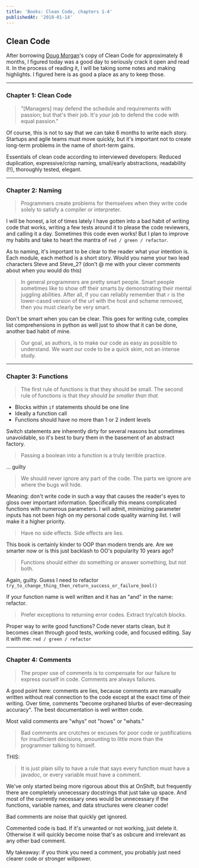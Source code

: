 ```yaml
---
title: 'Books: Clean Code, chapters 1-4'
publishedAt: '2018-01-14'
---
```



## Clean Code

After borrowing [Doug Morgan](https://www.linkedin.com/in/douglasjamesmorgan/)'s copy of Clean Code for approximately 8 months, I figured today was a good day to seriously crack it open and read it. In the process of reading it, I will be taking some notes and making highlights. I figured here is as good a place as any to keep those.

---

### Chapter 1: Clean Code

> "[Managers] may defend the schedule and requirements with passion; but that's their job. It's _your_ job to defend the code with equal passion."

Of course, this is not to say that we can take 6 months to write each story. Startups and agile teams must move quickly, but it's important not to create long-term problems in the name of short-term gains.

Essentials of clean code according to interviewed developers: Reduced duplication, expressive/crisp naming, small/early abstractions, readability (!!), thoroughly tested, elegant.

---

### Chapter 2: Naming

> Programmers create problems for themselves when they write code solely to satisfy a compiler or interpreter.

I will be honest, a lot of times lately I have gotten into a bad habit of writing code that works, writing a few tests around it to please the code reviewers, and calling it a day. Sometimes this code even works! But I plan to improve my habits and take to heart the mantra of `red / green / refactor`.

As to naming, it's important to be clear to the reader what your intention is. Each module, each method is a short story. Would you name your two lead characters Steve and Steve_2? (don't @ me with your clever comments about when you would do this)

> In general programmers are pretty smart people. Smart people sometimes like to show off their smarts by demonstrating their mental juggling abilities. After all, if you can reliably remember that `r` is the lower-cased version of the url with the host and scheme removed, then you must clearly be very smart.

Don't be smart when you can be clear. This goes for writing cute, complex list comprehensions in python as well just to show that it can be done, another bad habit of mine.

> Our goal, as authors, is to make our code as easy as possible to understand. We want our code to be a quick skim, not an intense study.

---

### Chapter 3: Functions

> The first rule of functions is that they should be small. The second rule of functions is that _they should be smaller than that_.

- Blocks within `if` statements should be one line
- Ideally a function call
- Functions should have no more than 1 or 2 indent levels

Switch statements are inherently dirty for several reasons but sometimes unavoidable, so it's best to bury them in the basement of an abstract factory.

> Passing a boolean into a function is a truly terrible practice.

... guilty

> We should never ignore any part of the code. The parts we ignore are where the bugs will hide.

Meaning: don't write code in such a way that causes the reader's eyes to gloss over important information. Specifically this means complicated functions with numerous parameters. I will admit, minimizing parameter inputs has not been high on my personal code quality warning list. I will make it a higher priority.

> Have no side effects. Side effects are lies.

This book is certainly kinder to OOP than modern trends are. Are we smarter now or is this just backlash to OO's popularity 10 years ago?

> Functions should either do something or answer something, but not both.

Again, guilty. Guess I need to refactor `try_to_change_thing_then_return_success_or_failure_bool()`

If your function name is well written and it has an "and" in the name: refactor.

> Prefer exceptions to returning error codes. Extract try/catch blocks.

Proper way to write good functions? Code never starts clean, but it becomes clean through good tests, working code, and focused editing. Say it with me: `red / green / refactor`

---

### Chapter 4: Comments

> The proper use of comments is to compensate for our failure to express ourself in code. Comments are always failures.

A good point here: comments are lies, because comments are manually written without real connection to the code except at the exact time of their writing. Over time, comments "become orphaned blurbs of ever-decreasing accuracy". The best documentation is well written code.

Most valid comments are "whys" not "hows" or "whats."

> Bad comments are crutches or excuses for poor code or justifications for insufficient decisions, amounting to little more than the programmer talking to himself.

THIS:

> It is just plain silly to have a rule that says every function must have a javadoc, or every variable must have a comment.

We've only started being more rigorous about this at OnShift, but frequently there are completely unnecessary docstrings that just take up space. And most of the currently necessary ones would be unnecessary if the functions, variable names, and data structures were cleaner code!

Bad comments are noise that quickly get ignored.

Commented code is bad. If it's unwanted or not working, just delete it. Otherwise it will quickly become noise that's as osbcure and irrelevant as any other bad comment.

My takeaway: if you think you need a comment, you probably just need clearer code or stronger willpower.
